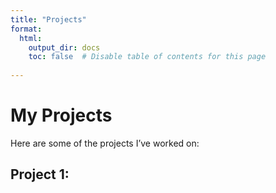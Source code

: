 ---
title: "Projects"
format:
  html:
    output_dir: docs
    toc: false  # Disable table of contents for this page
    
---

# My Projects

Here are some of the projects I've worked on:

## Project 1: 
